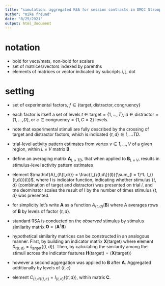 ---
title: "simulation: aggregated RSA for session contrasts in DMCC Stroop"
author: "mike freund"
date: "8/25/2021"
output: html_document
---

# notation

- bold for vecs/mats, non-bold for scalars
- set of matrices/vectors indexed by parenths
- elements of matrices or vector indicated by subcripts i, j, dot


# setting



- set of experimental factors, $f \in \{\text{target}, \text{distractor}, \text{congruency}\}$
<!-- - each factor has either $T$, $D$, or $C = 2$ levels -->
<!-- - generally, level $N(f)$ for factor $f$ -->
- each factor is itself a set of levels $t \in \text{target} = \{1, \dots, T\}$, $d \in \text{distractor} = \{1, \dots, D\}$, or $c \in \text{congruency} = \{1,C=2\}$ levels.
- note that experimental stimuli are fully described by the crossing of target and distractor factors, which is indicated $\{t, d\}\in1, \dots TD$.


- trial-level activity pattern estimates from vertex $v \in 1, \dots, V$ of a given region, within $L \times V$ matrix  $\mathbf{B}$
- define an averaging matrix $\mathbf{A}_{L\times TD}$, that when applied to $\mathbf{B}_{L\times V}$, results in stimulus-level activity pattern estimates
- element $\mathbf{A}_{l\{t,d\}} = \frac{I_{\{t,d\}}(l)}{\sum_{l = 1}^L I_{\{t,d\}}(l)}$, where I is indicator function, indicating whether stimulus $\{t,d\}$ (combination of target and distractor) was presented on trial $l$, and tne deominator scales the result of I by the number of times stimulus $\{t,d\}$ was presented.
- for simplicity let's write $\mathbf{A}$ as a function $A_{\{t,d\}}(\mathbf{B})$ where A averages rows of $\mathbf{B}$ by levels of factor $\{t,d\}$.




<!-- - scale columns of $\tilde{\mathbf{A}}$ such that they sum to 1: $\mathbf{A} = \tilde{\mathbf{A}}^\intercal \mathbf{C}^{-1}$, where $\mathbf{C}$ is a diagonal $TD\times TD$ matrix with the sum of columns of A forming the diagonal. -->

- standard RSA is conducted on the _observed_ stimulus by stimulus similarity matrix $\mathbf{O} = \langle \mathbf{A}^\intercal\mathbf{B} \rangle$

- hypothetical similarity matrices can be constructed in an analogous manner. First, by building an indicator matrix $\mathbf{X}(\text{target})$ where element $X_{t\{t,d\}}=I_{\text{target}}(\{t,d\})$. Then, by calculating the similarity among the stimuli across the indicator features $\mathbf{H}(\text{target}) = \langle \mathbf{X}(\text{target}) \rangle$

- however a second aggregation was applied to $\mathbf{B}$ after $\mathbf{A}$. Aggregated additionally by levels of $\{t,c\}$

<!-- \mathbf{A}^\intercal\mathbf{B} -->
- element $C_{\{t,d\}\{t,c\}} = I_{\{t,c\}}(\{t,d\})$, within matrix $\mathbf{C}$.



